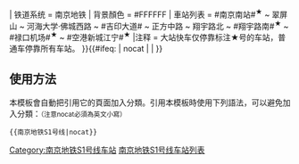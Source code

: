 {{鐵道路線| lua=1
| 模板名稱 = 南京地铁S1号线
| 名稱 = [[File:NJM Line S1 icon.svg|22px]] [[南京地铁]][[南京地铁S1号线|S1号线]]
| 代表色 =  {{南京地铁线路色|S1}}
| Logo = {{#ifeq: {{NAMESPACE}} | {{NS:0}} | [[File:Nanjing metro logo.svg|27px]]}}
| 铁道系统 = 南京地铁
| 背景顏色 = #FFFFFF
| 車站列表 = #南京南站#<sup>★</sup>{{南京地铁路线标志|1|blink}}{{南京地铁线路名|3|blink}}{{南京地铁线路名|6|blink}}{{南京地铁线路名|S3|blink}} ~ 翠屏山 ~ 河海大学·佛城西路 ~ #吉印大道#{{南京地铁线路名|5|blink}} ~ 正方中路 ~ 翔宇路北 ~ #翔宇路南#<sup>★</sup>{{南京地铁线路名|S9|blink}} ~  #禄口机场#<sup>★</sup> ~ #空港新城江宁#<sup>★</sup>{{南京地铁线路名|S7|blink}}
|注释 = 大站快车仅停靠标注★号的车站，普通车停靠所有车站。
}}<includeonly>{{#ifeq: {{{1}}} | nocat | <!--空--> | [[Category:南京地铁S1号线车站]] }}</includeonly><noinclude>

==使用方法==
本模板會自動把引用它的頁面加入分類。引用本模板時使用下列語法，可以避免加入分類：<small>（注意nocat必須為英文小寫）</small>
 <nowiki>{{</nowiki>南京地铁S1号线<nowiki>|nocat}}</nowiki>

[[Category:南京地铁模板|南京地铁S1号线车站列表]]
</noinclude>